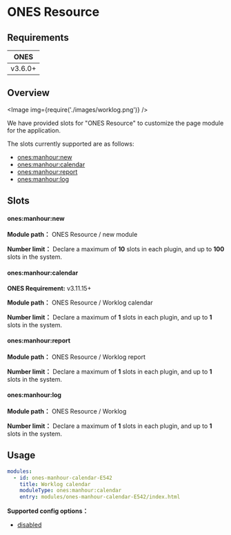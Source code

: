 # ONES Resource


## Requirements

|  ONES   |
| :-----: |
| v3.6.0+ |

## Overview

<Image img={require('./images/worklog.png')} />

We have provided slots for "ONES Resource" to customize the page module for the application.

The slots currently supported are as follows:

- [ones:manhour:new](#onesmanhournew)
- [ones:manhour:calendar](#onesmanhourcalendar)
- [ones:manhour:report](#onesmanhourreport)
- [ones:manhour:log](#onesmanhourlog)

## Slots

#### ones:manhour:new

**Module path：** ONES Resource / new module

**Number limit：** Declare a maximum of **10** slots in each plugin, and up to **100** slots in the system.

#### ones:manhour:calendar

**ONES Requirement:** v3.11.15+

**Module path：** ONES Resource / Worklog calendar

**Number limit：** Declare a maximum of **1** slots in each plugin, and up to **1** slots in the system.

#### ones:manhour:report

**Module path：** ONES Resource / Worklog report

**Number limit：** Declare a maximum of **1** slots in each plugin, and up to **1** slots in the system.

#### ones:manhour:log

**Module path：** ONES Resource / Worklog

**Number limit：** Declare a maximum of **1** slots in each plugin, and up to **1** slots in the system.

## Usage

```yaml
modules:
  - id: ones-manhour-calendar-E542
    title: Worklog calendar
    moduleType: ones:manhour:calendar
    entry: modules/ones-manhour-calendar-E542/index.html
```

**Supported config options：**

- [disabled](../../../../reference/config/plugin.yaml#disabled)
